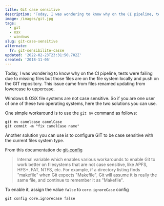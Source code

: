 ```yaml
---
title: Git case sensitive
description: 'Today, I was wondering to know why on the CI pipeline, tests were failing due to missing files but those files are on the file system locally and push on the GIT repository. This issue came from files renamed updating from lowercase to uppercase.'
image: /images/git.jpg
tags:
  - git
  - osx
  - windows
slug: git-case-sensitive
alternate:
  fr: git-sensibilite-casse
updated: '2022-02-23T23:31:50.702Z'
created: '2018-11-06'
---
```


Today, I was wondering to know why on the CI pipeline, tests were failing due to missing files but those files are on the file system locally and push on the GIT repository. This issue came from files renamed updating from lowercase to uppercase.

Windows & OSX file systems are not case sensitive. So if you are one user of one of these two operating systems, here the two solutions you can use.

One simple workaround is to use the `git mv` command as follows:

```git
git mv camelcase camelCase
git commit -m "fix camelCase name"
```

Another solution you can use is to configure GIT to be case sensitive with the current files system type.

From this documentation de [git-config](https://gitirc.eu/git-config.html)

> Internal variable which enables various workarounds to enable Git to work better on filesystems that are not case sensitive, like APFS, HFS+, FAT, NTFS, etc. For example, if a directory listing finds "makefile" when Git expects "Makefile", Git will assume it is really the same file, and continue to remember it as "Makefile".

To enable it, assign the value `false` to `core.ignoreCase` config

```git
git config core.ignorecase false
```
